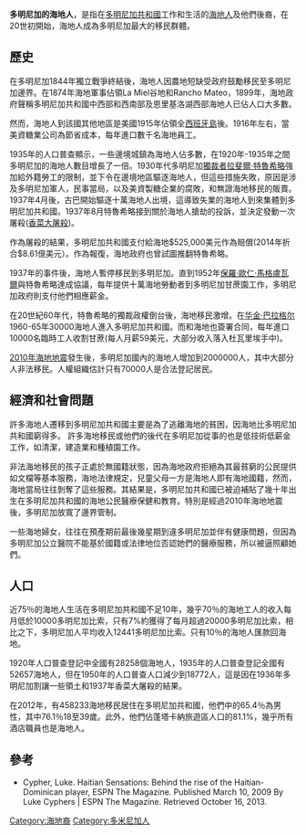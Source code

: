 {{no footnotes|time=2015-08-27T04:22:51+00:00}}
{{refimprove|time=2015-08-27T04:22:51+00:00}}
'''多明尼加的海地人'''，是指在[[多明尼加共和國|多明尼加共和國]]工作和生活的[[海地人|海地人]]及他們後裔，在20世初開始，海地人成為多明尼加最大的移民群體。

==歷史==
在多明尼加1844年獨立戰爭終結後，海地人因農地短缺受政府鼓勵移民至多明尼加邊界。在1874年海地軍事佔領La Miel谷地和Rancho Mateo，1899年，海地政府聲稱多明尼加共和國中西部和西南部及恩里基洛湖西部海地人已佔人口大多數。

然而，海地人到該國其他地區是美國1915年佔領全[[西班牙島|西班牙島]]後。1916年左右，當美資糖業公司為節省成本，每年進口數千名海地員工。

1935年的人口普查顯示，一些邊境城鎮為海地人佔多數，在1920年-1935年之間多明尼加的海地人數目增長了一倍。1930年代多明尼加[[獨裁者|獨裁者]][[拉斐爾·特魯希略|拉斐爾·特魯希略]]強加給外籍勞工的限制，並下令在邊境地區驅逐海地人，但這些措施失敗，原因是涉及多明尼加軍人，民事當局，以及美資製糖企業的腐敗，和無證海地移民的販賣。1937年4月後，古巴開始驅逐十萬海地人出境，這導致失業的海地人到來集體到多明尼加共和國。1937年8月特魯希略接到關於海地人搶劫的投訴，並決定發動一次屠殺([[香菜大屠殺|香菜大屠殺]])。

作為屠殺的結果，多明尼加共和國支付給海地$525,000美元作為賠償(2014年折合$8.61億美元）。作為報復，海地政府也曾試圖推翻特魯希略。

1937年的事件後，海地人暫停移民到多明尼加。直到1952年[[保羅·歐仁·馬格盧瓦爾|保羅·歐仁·馬格盧瓦爾]]與特魯希略達成協議，每年提供十萬海地勞動者到多明尼加甘蔗園工作，多明尼加政府則支付他們相應薪金。

在20世紀60年代，特魯希略的獨裁政權倒台後，海地移民激增。在[[华金·巴拉格尔|华金·巴拉格尔]]1960-65年30000海地人進入多明尼加共和國。而和海地也簽署合同，每年進口10000名臨時工人收割甘蔗(每人月薪59美元，大部分收入落入杜瓦里埃手中)。

[[2010年海地地震|2010年海地地震]]發生後，多明尼加國內的海地人增加到2000000人，其中大部分人非法移民。人權組織估計只有70000人是合法登記居民。

==經濟和社會問題==
許多海地人遷移到多明尼加共和國主要是為了逃離海地的貧困，因海地比多明尼加共和國窮得多。 許多海地移民或他們的後代在多明尼加從事的也是低技術低薪金工作，如清潔，建造業和種植園工作。

非法海地移民的孩子正處於無國籍狀態，因為海地政府拒絕為其最貧窮的公民提供如文檔等基本服務，海地法律規定，兒童父母一方是海地人即有海地國籍，然而，海地當局往往剝奪了這些服務。其結果是，多明尼加共和國已被迫補貼了幾十年出生在多明尼加共和國的海地公民醫療保健和教育。特別是經過2010年海地地震後，多明尼加放寬了邊界管制。

一些海地婦女，往往在預產期前最後幾星期到違多明尼加並伴有健康問題，但因為多明尼加公立醫院不能基於國籍或法律地位否認她們的醫療服務，所以被逼照顧她們。

==人口==
近75％的海地人生活在多明尼加共和國不足10年，幾乎70％的海地工人的收入每月低於10000多明尼加比索，只有7%約獲得了每月超過20000多明尼加比索，相比之下，多明尼加人平均收入12441多明尼加比索。只有10％的海地人匯款回海地。

1920年人口普查登記中全國有28258個海地人，1935年的人口普查登記全國有52657海地人，但在1950年的人口普查人口減少到18772人，這是因在1936年多明尼加割讓一些領土和1937年香菜大屠殺的結果。

在2012年，有458233海地移民居住在多明尼加共和國，他們中的65.4％為男性，其中76.1％18至39歲。此外，他們佔蓬塔卡納旅遊區人口的81.1%，幾乎所有酒店職員也是海地人。

==參考==
*Cypher, Luke. Haitian Sensations: Behind the rise of the Haitian-Dominican player, ESPN The Magazine. Published March 10, 2009 By Luke Cyphers | ESPN The Magazine. Retrieved October 16, 2013.

[[Category:海地裔|Category:海地裔]]
[[Category:多米尼加人|Category:多米尼加人]]